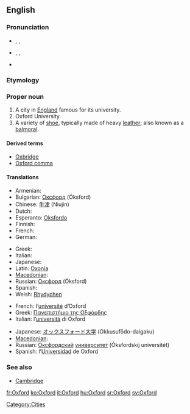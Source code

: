==English==

===Pronunciation===
* {{a|UK}} {{enPR|ŏks'fəd}}, {{IPA|/ˈɒksfəd/}}, {{SAMPA|/"Qksf@d/}}
* {{a|US}} {{enPR|äks'fərd}}, {{IPA|/ˈɑksfɚd/}}, {{SAMPA|/"Aksf@`d/}}
* {{audio|En-uk-Oxford.ogg|Audio (UK)}}

===Etymology===
{{term|Oxenaforda||[[oxen]] [[ford]]}}

===Proper noun===
{{en-proper noun}}
{{wikipedia}}

# A city in [[England]] famous for its university.
# Oxford University.
# A variety of [[shoe]], typically made of heavy [[leather]]; also known as a [[balmoral]].

====Derived terms====
* [[Oxbridge]]
* [[Oxford comma]]

====Translations====
{{trans-top|city}}
* Armenian: {{t-|hy|Օքսֆորդ|tr=Òk'sford|sc=Armn|xs=Armenian}}
* Bulgarian: [[Оксфорд]] (Óksford) {{m}}
* Chinese: [[牛津]] (Niujin)
* Dutch: {{t-|nl|Oxford}}
* Esperanto: [[Oksfordo]]
* Finnish: {{t-|fi|Oxford}}
* French: {{t+|fr|Oxford}}
* German: {{t-|de|Oxford}}
{{trans-mid}}
* Greek: {{t+|el|Οξφόρδη|sc=Grek}}
* Italian: {{t+|it|Oxford}}
* Japanese: {{t+|ja|オックスフォード|tr=Okkusufōdo|sc=Jpan}}
* Latin: [[Oxonia]]
* [[Macedonian]]: {{t|mk|Оксфорд|m|tr=Óksford|sc=Cyrl|xs=Macedonian}}
* Russian: [[Оксфорд]] (Óksford) {{m}}
* Spanish: {{t-|es|Oxford}}
* Welsh: [[Rhydychen]]
{{trans-bottom}}

{{trans-top|university}}
* French: l’[[université]] d’Oxford {{f}}
* Greek: [[Πανεπιστήμιο της Οξφόρδης]]
* Italian: l’[[università]] di Oxford {{f}}
{{trans-mid}}
* Japanese: [[オックスフォード]][[大学]] (Okkusufōdo-daigaku)
* [[Macedonian]]: {{t|mk|Оксфордски универзитет|m|tr=Óksfordski univerzitét|sc=Cyrl|xs=Macedonian}}
* Russian: [[Оксфордский]] [[университет]] (Óksfordskij universitét) {{m}}
* Spanish: l’[[Universidad]] de Oxford {{f}}
{{trans-bottom}}

===See also===
* [[Cambridge]]

[[Category:Cities]]

[[fr:Oxford]]
[[ko:Oxford]]
[[it:Oxford]]
[[hu:Oxford]]
[[sr:Oxford]]
[[sv:Oxford]]